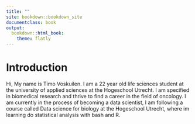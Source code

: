 ```yaml
---
title: ""
site: bookdown::bookdown_site
documentclass: book
output:
  bookdown::html_book:
    theme: flatly
---
```


# Introduction

Hi, My name is Timo Voskuilen. I am a 22 year old life sciences student at the university of applied sciences at the Hogeschool Utrecht. I am specified in biomedical research and thrive to find a career in the field of oncology. I am currently in the process of becoming a data scientist, I am following a course called Data science for biology at the Hogeschool Utrecht, where im learning do statistical analysis with bash and R. 
